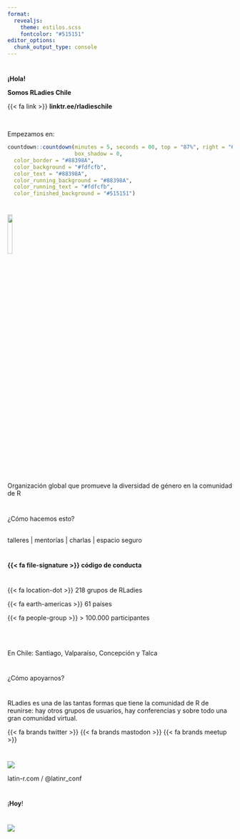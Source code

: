 ```yaml
---
format: 
  revealjs:
    theme: estilos.scss
    fontcolor: "#515151"
editor_options: 
  chunk_output_type: console
---
```




# {background-color="#88398A" data-menu-title="Portada"}

[**¡Hola!**]{.ultra-grande}

[**Somos RLadies Chile**]{.mas-grande}



[{{< fa link >}} **linktr.ee/rladieschile**]{.mediano}

<br/>

Empezamos en:

```r
countdown::countdown(minutes = 5, seconds = 00, top = "87%", right = "69%", font_size = "2em",
                     box_shadow = 0, 
  color_border = "#88398A",
  color_background = "#fdfcfb",
  color_text = "#88398A",
  color_running_background = "#88398A",
  color_running_text = "#fdfcfb",
  color_finished_background = "#515151")
```


# {.centrado}

![](img/hex-logo.png){width="15%"}

[Organización global que promueve la diversidad de género en la comunidad de R]{.mediano}

# {background-color="#88398A" .mas-grande .centrado}

¿Cómo hacemos esto?
<br/>
<br/>

::: {.r-fit-text}
talleres \| mentorías \| charlas \| espacio seguro
:::

# {background-color="#88398A"}

::: {.r-fit-text}
**{{< fa file-signature >}} código de conducta**
:::

# {background-color="#88398A"}

::: {.mas-grande}
{{< fa  location-dot >}} 218 grupos de RLadies

{{< fa  earth-americas >}} 61 países

{{< fa people-group >}} \> 100.000 participantes
:::
<br/>
<br/>

::: {.mediano}
En Chile: Santiago, Valparaíso, Concepción y Talca
:::

# {background-color="#88398A" .ultra-grande .centrado}

¿Cómo apoyarnos?

# {.mediano .centrado}

RLadies es una de las tantas formas que tiene la comunidad de R de reunirse: hay otros grupos de usuarios, hay conferencias y sobre todo una gran comunidad virtual.

::: {.ultra-grande}
{{< fa brands twitter >}} {{< fa brands mastodon >}} {{< fa brands meetup >}}
:::

# {}

![](img/latinr-2023.png)

::: {.centrado}
latin-r.com / @latinr_conf
:::

# {background-color="#FFFFFF" .centrado}

[¡**Hoy**!]{.ultra-grande}

# {background-color="#c5cdff"}


![](img/que-hay-de-nuevo-en-el-tidyverse.png)


